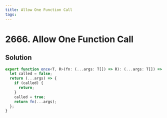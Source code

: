 ```yaml
---
title: Allow One Function Call
tags:
---
```


# 2666. Allow One Function Call

<Badges>
  <LevelBadge level="easy" />
</Badges>

## Solution

```typescript filename="solution.ts" copy
export function once<T, R>(fn: (...args: T[]) => R): (...args: T[]) => R | undefined {
  let called = false;
  return (...args) => {
    if (called) {
      return;
    }
    called = true;
    return fn(...args);
  };
}
```

<ProblemLink
  codingSite="leetcode"
  href="https://leetcode.com/problems/allow-one-function-call"
  title="Allow One Function Call"
/>
